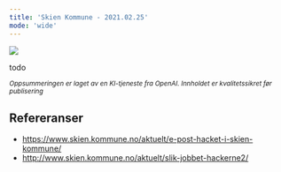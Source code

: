 ```yaml
---
title: 'Skien Kommune - 2021.02.25'
mode: 'wide'
---
```


<Frame>
<img src="/images/skien-kommune.png" />
</Frame>

todo

<sup><i>Oppsummeringen er laget av en KI-tjeneste fra OpenAI. Innholdet er kvalitetssikret før publisering</i></sup>

## Refereranser
- https://www.skien.kommune.no/aktuelt/e-post-hacket-i-skien-kommune/
- http://www.skien.kommune.no/aktuelt/slik-jobbet-hackerne2/
